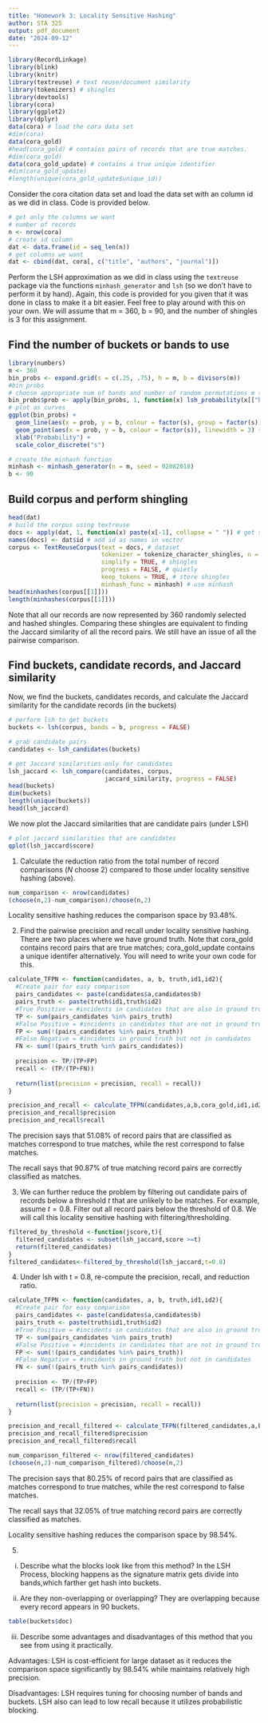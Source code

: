 ```yaml
---
title: "Homework 3: Locality Sensitive Hashing"
author: STA 325
output: pdf_document
date: "2024-09-12"
---
```


```r
library(RecordLinkage)
library(blink)
library(knitr)
library(textreuse) # text reuse/document similarity
library(tokenizers) # shingles
library(devtools)
library(cora)
library(ggplot2)
library(dplyr)
data(cora) # load the cora data set
#dim(cora)
data(cora_gold) 
#head(cora_gold) # contains pairs of records that are true matches.
#dim(cora_gold)
data(cora_gold_update) # contains a true unique identifier 
#dim(cora_gold_update) 
#length(unique(cora_gold_update$unique_id)) 
```



Consider the cora citation data set and load the data set with an column id as we did in class. Code is provided below. 

```r
# get only the columns we want
# number of records
n <- nrow(cora)
# create id column
dat <- data.frame(id = seq_len(n))  
# get columns we want
dat <- cbind(dat, cora[, c("title", "authors", "journal")]) 
```


Perform the LSH approximation as we did in class using the `textreuse` package via the functions `minhash_generator` and `lsh` (so we don't have to perform it by hand). Again, this code is provided for you given that it was done in class to make it a bit easier. Feel free to play around with this on your own. We will assume that m = 360, b = 90, and the number of shingles is 3 for this assignment. 

## Find the number of buckets or bands to use 

```r
library(numbers) 
m <- 360
bin_probs <- expand.grid(s = c(.25, .75), h = m, b = divisors(m))
#bin_probs
# choose appropriate num of bands and number of random permutations m (tuning parameters)
bin_probs$prob <- apply(bin_probs, 1, function(x) lsh_probability(x[["h"]], x[["b"]], x[["s"]]))
# plot as curves
ggplot(bin_probs) +
  geom_line(aes(x = prob, y = b, colour = factor(s), group = factor(s)), linewidth = 2) +
  geom_point(aes(x = prob, y = b, colour = factor(s)), linewidth = 3) +
  xlab("Probability") +
  scale_color_discrete("s")

# create the minhash function
minhash <- minhash_generator(n = m, seed = 02082018)
b <- 90
```

## Build corpus and perform shingling
```r
head(dat)
# build the corpus using textreuse
docs <- apply(dat, 1, function(x) paste(x[-1], collapse = " ")) # get strings
names(docs) <- dat$id # add id as names in vector
corpus <- TextReuseCorpus(text = docs, # dataset
                          tokenizer = tokenize_character_shingles, n = 3, 
                          simplify = TRUE, # shingles
                          progress = FALSE, # quietly
                          keep_tokens = TRUE, # store shingles
                          minhash_func = minhash) # use minhash
head(minhashes(corpus[[1]]))
length(minhashes(corpus[[1]]))
```

Note that all our records are now represented by 360 randomly selected and hashed shingles. Comparing these shingles are equivalent to finding the Jaccard similarity of all the record pairs. We still have an issue of all the pairwise comparison. 


## Find buckets, candidate records, and Jaccard similarity

Now, we find the buckets, candidates records, and calculate the Jaccard similarity for the candidate records (in the buckets)

```r

# perform lsh to get buckets
buckets <- lsh(corpus, bands = b, progress = FALSE)

# grab candidate pairs
candidates <- lsh_candidates(buckets)

# get Jaccard similarities only for candidates
lsh_jaccard <- lsh_compare(candidates, corpus, 
                           jaccard_similarity, progress = FALSE)
head(buckets)
dim(buckets)
length(unique(buckets))
head(lsh_jaccard)
```

We now plot the Jaccard similarities that are candidate pairs (under LSH)

```r
# plot jaccard similarities that are candidates
qplot(lsh_jaccard$score)
```

1. Calculate the reduction ratio from the total number of record comparisons ($N$ choose 2) compared to those under locality sensitive hashing (above). 

```r
num_comparison <- nrow(candidates)
(choose(n,2)-num_comparison)/choose(n,2)
```
Locality sensitive hashing reduces the comparison space by 93.48%. 

2. Find the pairwise precision and recall under locality sensitive hashing. There are two places where we have ground truth. Note that cora_gold contains record pairs that are true matches; cora_gold_update contains a unique identifer alternatively. You will need to write your own code for this. 

```r
calculate_TFPN <- function(candidates, a, b, truth,id1,id2){
  #Create pair for easy comparison 
  pairs_candidates <- paste(candidates$a,candidates$b)
  pairs_truth <- paste(truth$id1,truth$id2)
  #True Positive = #incidents in candidates that are also in ground truth
  TP <- sum(pairs_candidates %in% pairs_truth)
  #False Positive = #incidents in candidates that are not in ground truth
  FP <- sum(!(pairs_candidates %in% pairs_truth))
  #False Negative = #incidents in ground truth but not in candidates
  FN <- sum(!(pairs_truth %in% pairs_candidates))
  
  precision <- TP/(TP+FP)
  recall <- (TP/(TP+FN))
  
  return(list(precision = precision, recall = recall))
}

precision_and_recall <- calculate_TFPN(candidates,a,b,cora_gold,id1,id2)
precision_and_recall$precision
precision_and_recall$recall
```
The precision says that 51.08% of record pairs that are classified as matches correspond to true matches, while the rest correspond to false matches.

The recall says that 90.87% of true matching record pairs are correctly classified as matches. 

3. We can further reduce the problem by filtering out candidate pairs of records below a threshold $t$ that are unlikely to be matches. For example, assume $t = 0.8.$ Filter out all record pairs below the threshold of $0.8.$ We will call this locality sensitive hashing with filtering/thresholding. 
```r
filtered_by_threshold <-function(jscore,t){
  filtered_candidates <- subset(lsh_jaccard,score >=t)
  return(filtered_candidates)
}
filtered_candidates<-filtered_by_threshold(lsh_jaccard,t=0.8)
```

4. Under lsh with t = 0.8, re-compute the precision, recall, and reduction ratio. 
```r
calculate_TFPN <- function(candidates, a, b, truth,id1,id2){
  #Create pair for easy comparison 
  pairs_candidates <- paste(candidates$a,candidates$b)
  pairs_truth <- paste(truth$id1,truth$id2)
  #True Positive = #incidents in candidates that are also in ground truth
  TP <- sum(pairs_candidates %in% pairs_truth)
  #False Positive = #incidents in candidates that are not in ground truth
  FP <- sum(!(pairs_candidates %in% pairs_truth))
  #False Negative = #incidents in ground truth but not in candidates
  FN <- sum(!(pairs_truth %in% pairs_candidates))
  
  precision <- TP/(TP+FP)
  recall <- (TP/(TP+FN))
  
  return(list(precision = precision, recall = recall))
}

precision_and_recall_filtered <- calculate_TFPN(filtered_candidates,a,b,cora_gold,id1,id2)
precision_and_recall_filtered$precision
precision_and_recall_filtered$recall

num_comparison_filtered <- nrow(filtered_candidates)
(choose(n,2)-num_comparison_filtered)/choose(n,2)
```
The precision says that 80.25% of record pairs that are classified as matches correspond to true matches, while the rest correspond to false matches.

The recall says that 32.05% of true matching record pairs are correctly classified as matches. 

Locality sensitive hashing reduces the comparison space by 98.54%. 

5. 

i. Describe what the blocks look like from this method? 
In the LSH Process, blocking happens as the signature matrix gets divide into bands,which farther get hash into buckets. 

ii. Are they non-overlapping or overlapping? 
They are overlapping because every record appears in 90 buckets.
```r
table(buckets$doc)
```

iii. Describe some advantages and disadvantages of this method that you see from using it practically. 

Advantages: LSH is cost-efficient for large dataset as it reduces the comparison space significantly by 98.54% while maintains relatively high precision.

Disadvantages: LSH requires tuning for choosing number of bands and buckets. LSH also can lead to low recall because it utilizes probabilistic blocking.
